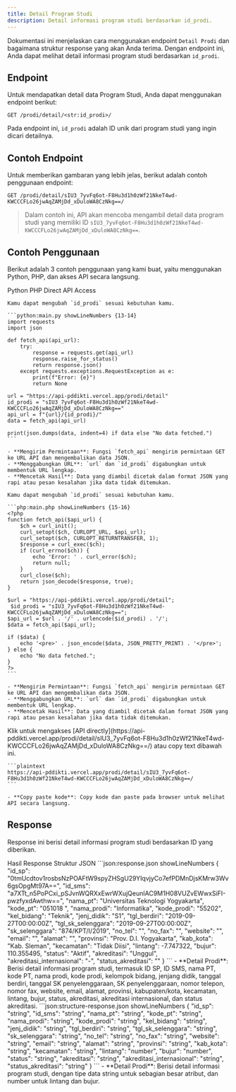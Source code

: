 ```yaml
---
title: Detail Program Studi
description: Detail informasi program studi berdasarkan id_prodi.
---
```


Dokumentasi ini menjelaskan cara menggunakan endpoint `Detail Prodi` dan bagaimana struktur response yang akan Anda terima. Dengan endpoint ini, Anda dapat melihat detail informasi program studi berdasarkan `id_prodi`.

## Endpoint

Untuk mendapatkan detail data Program Studi, Anda dapat menggunakan endpoint berikut:

```plaintext
GET /prodi/detail/<str:id_prodi>/
```

Pada endpoint ini, `id_prodi` adalah ID unik dari program studi yang ingin dicari detailnya.

## Contoh Endpoint

Untuk memberikan gambaran yang lebih jelas, berikut adalah contoh penggunaan endpoint:

```plaintext
GET /prodi/detail/sIU3_7yvFq6ot-F8Hu3d1h0zWf21NkeT4wd-KWCCCFLo26jwAqZAMjDd_xDuloWA8CzNkg==/
```

> Dalam contoh ini, API akan mencoba mengambil detail data program studi yang memiliki ID `sIU3_7yvFq6ot-F8Hu3d1h0zWf21NkeT4wd-KWCCCFLo26jwAqZAMjDd_xDuloWA8CzNkg==`.

## Contoh Penggunaan

Berikut adalah 3 contoh penggunaan yang kami buat, yaitu menggunakan Python, PHP, dan akses API secara langsung.

<Tabs defaultValue="python" className="pt-5 pb-1">
  <TabsList>
    <TabsTrigger value="python">Python</TabsTrigger>
    <TabsTrigger value="php">PHP</TabsTrigger>
    <TabsTrigger value="direct">Direct API Access</TabsTrigger>
  </TabsList>
  <TabsContent value="python">

    Kamu dapat mengubah `id_prodi` sesuai kebutuhan kamu.

    ```python:main.py showLineNumbers {13-14}
    import requests
    import json

    def fetch_api(api_url):
        try:
            response = requests.get(api_url)
            response.raise_for_status()
            return response.json()
        except requests.exceptions.RequestException as e:
            print(f"Error: {e}")
            return None

    url = "https://api-pddikti.vercel.app/prodi/detail"
    id_prodi = "sIU3_7yvFq6ot-F8Hu3d1h0zWf21NkeT4wd-KWCCCFLo26jwAqZAMjDd_xDuloWA8CzNkg=="
    api_url = f"{url}/{id_prodi}/"
    data = fetch_api(api_url)

    print(json.dumps(data, indent=4) if data else "No data fetched.")
    ```

    - **Mengirim Permintaan**: Fungsi `fetch_api` mengirim permintaan GET ke URL API dan mengembalikan data JSON.
    - **Menggabungkan URL**: `url` dan `id_prodi` digabungkan untuk membentuk URL lengkap.
    - **Mencetak Hasil**: Data yang diambil dicetak dalam format JSON yang rapi atau pesan kesalahan jika data tidak ditemukan.
  </TabsContent>
  <TabsContent value="php">

    Kamu dapat mengubah `id_prodi` sesuai kebutuhan kamu.

    ```php:main.php showLineNumbers {15-16}
    <?php
    function fetch_api($api_url) {
        $ch = curl_init();
        curl_setopt($ch, CURLOPT_URL, $api_url);
        curl_setopt($ch, CURLOPT_RETURNTRANSFER, 1);
        $response = curl_exec($ch);
        if (curl_errno($ch)) {
            echo 'Error: ' . curl_error($ch);
            return null;
        }
        curl_close($ch);
        return json_decode($response, true);
    }

    $url = "https://api-pddikti.vercel.app/prodi/detail";
     $id_prodi = "sIU3_7yvFq6ot-F8Hu3d1h0zWf21NkeT4wd-KWCCCFLo26jwAqZAMjDd_xDuloWA8CzNkg==";
    $api_url = $url . '/' . urlencode($id_prodi) . '/';
    $data = fetch_api($api_url);

    if ($data) {
        echo '<pre>' . json_encode($data, JSON_PRETTY_PRINT) . '</pre>';
    } else {
        echo "No data fetched.";
    }
    ?>
    ```

    - **Mengirim Permintaan**: Fungsi `fetch_api` mengirim permintaan GET ke URL API dan mengembalikan data JSON.
    - **Menggabungkan URL**: `url` dan `id_prodi` digabungkan untuk membentuk URL lengkap.
    - **Mencetak Hasil**: Data yang diambil dicetak dalam format JSON yang rapi atau pesan kesalahan jika data tidak ditemukan.
  </TabsContent>
  <TabsContent value="direct">
    Klik untuk mengakses [API directly](https://api-pddikti.vercel.app/prodi/detail/sIU3_7yvFq6ot-F8Hu3d1h0zWf21NkeT4wd-KWCCCFLo26jwAqZAMjDd_xDuloWA8CzNkg==/) atau copy text dibawah ini.

    ```plaintext
    https://api-pddikti.vercel.app/prodi/detail/sIU3_7yvFq6ot-F8Hu3d1h0zWf21NkeT4wd-KWCCCFLo26jwAqZAMjDd_xDuloWA8CzNkg==/
    ```

    - **Copy paste kode**: Copy kode dan paste pada browser untuk melihat API secara langsung.
  </TabsContent>
</Tabs>

## Response

Response ini berisi detail informasi program studi berdasarkan ID yang diberikan.

<Tabs defaultValue="hasil" className="pt-5 pb-1">
  <TabsList>
    <TabsTrigger value="hasil">Hasil Response</TabsTrigger>
    <TabsTrigger value="struktur">Struktur JSON</TabsTrigger>
  </TabsList>
  <TabsContent value="hasil">
    ```json:response.json showLineNumbers
   {
    "id_sp": "0tmUcdtov1rosbsNzPOAFtW9spyZHSgU29YIqvjyCo7efPDMnDjsKMrw3Wv6gsOpgMt97A==",
    "id_sms": "a7XTt_n5PoPCxi_pSJvnWQRXxEwrWXujQeunIAC9M1H08VUZvEWwxSiFI-pwzfyxdAwthw==",
    "nama_pt": "Universitas Teknologi Yogyakarta",
    "kode_pt": "051018  ",
    "nama_prodi": "Informatika",
    "kode_prodi": "55202",
    "kel_bidang": "Teknik",
    "jenj_didik": "S1",
    "tgl_berdiri": "2019-09-27T00:00:00Z",
    "tgl_sk_selenggara": "2019-09-27T00:00:00Z",
    "sk_selenggara": "874/KPT/I/2019",
    "no_tel": "",
    "no_fax": "",
    "website": "",
    "email": "",
    "alamat": "",
    "provinsi": "Prov. D.I. Yogyakarta",
    "kab_kota": "Kab. Sleman",
    "kecamatan": "Tidak Diisi",
    "lintang": -7.747322,
    "bujur": 110.355495,
    "status": "Aktif",
    "akreditasi": "Unggul",
     "akreditasi_internasional": "-",
    "status_akreditasi": ""
}
    ```
    - **Detail Prodi**: Berisi detail informasi program studi, termasuk ID SP, ID SMS, nama PT, kode PT, nama prodi, kode prodi, kelompok bidang, jenjang didik, tanggal berdiri, tanggal SK penyelenggaraan, SK penyelenggaraan, nomor telepon, nomor fax, website, email, alamat, provinsi, kabupaten/kota, kecamatan, lintang, bujur, status, akreditasi, akreditasi internasional, dan status akreditasi.
  </TabsContent>
  <TabsContent value="struktur">
    ```json:structure-response.json showLineNumbers
    {
        "id_sp": "string",
        "id_sms": "string",
        "nama_pt": "string",
        "kode_pt": "string",
        "nama_prodi": "string",
        "kode_prodi": "string",
        "kel_bidang": "string",
        "jenj_didik": "string",
        "tgl_berdiri": "string",
        "tgl_sk_selenggara": "string",
        "sk_selenggara": "string",
        "no_tel": "string",
        "no_fax": "string",
        "website": "string",
        "email": "string",
        "alamat": "string",
        "provinsi": "string",
        "kab_kota": "string",
        "kecamatan": "string",
        "lintang": "number",
        "bujur": "number",
        "status": "string",
        "akreditasi": "string",
        "akreditasi_internasional": "string",
        "status_akreditasi": "string"
    }
    ```
    -  **Detail Prodi**: Berisi detail informasi program studi, dengan tipe data string untuk sebagian besar atribut, dan number untuk lintang dan bujur.
  </TabsContent>
</Tabs>